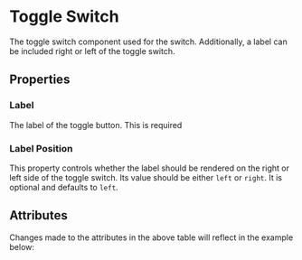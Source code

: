 
<Meta of={ToggleSwitchStories} />

# Toggle Switch

The toggle switch component used for the switch. Additionally, a label can be included right or left of the toggle switch.

<Canvas of={ToggleSwitchStories.SwitchOn} sourceState="shown" />

## Properties

### Label

The label of the toggle button. This is required

### Label Position

This property controls whether the label should be rendered on the right or left side of the toggle switch. Its value should be either `left` or `right`. It is optional and defaults to `left`.

## Attributes

<ArgTypes of={ToggleSwitchStories} />
Changes made to the attributes in the above table will reflect in the example
below:
<Primary />
